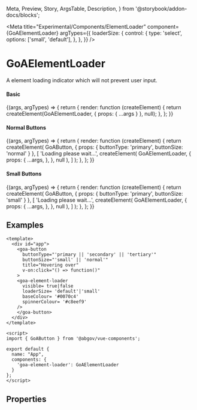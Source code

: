 
  Meta,
  Preview,
  Story,
  ArgsTable,
  Description,
} from '@storybook/addon-docs/blocks';

<Meta
  title="Experimental/Components/ElementLoader"
  component={GoAElementLoader}
  argTypes={{
    loaderSize: {
      control: {
        type: 'select',
        options: ['small', 'default'],
      },
    },
  }}
/>

# GoAElementLoader

A element loading indicator which will not prevent user input.

#### Basic

<Canvas>
  <Story
    name="Basic"
    height={200}
    args={{
      visible: true,
      loaderSize: 'default',
      baseColour: '#c8eef9',
      spinnerColour: '#0070c4',
    }}
  >
    {(args, argTypes) => {
      return {
        render: function (createElement) {
          return createElement(GoAElementLoader, { props: { ...args } }, null);
        },
      };
    }}
  </Story>
</Canvas>

#### Normal Buttons

<Canvas>
  <Story
    name="NormalButton"
    height={200}
    args={{
      visible: true,
      loaderSize: 'default',
      baseColour: '#0070c4',
      spinnerColour: '#c8eef9',
    }}
  >
    {(args, argTypes) => {
      return {
        render: function (createElement) {
          return createElement(
            GoAButton,
            { props: { buttonType: 'primary', buttonSize: 'normal' } },
            [
              'Loading please wait...',
              createElement(
                GoAElementLoader,
                {
                  props: {
                    ...args,
                  },
                },
                null
              ),
            ]
          );
        },
      };
    }}
  </Story>
</Canvas>

#### Small Buttons

<Canvas>
  <Story
    name="SmallButton"
    height={200}
    args={{
      visible: true,
      loaderSize: 'small',
      baseColour: '#0070c4',
      spinnerColour: '#c8eef9',
    }}
  >
    {(args, argTypes) => {
      return {
        render: function (createElement) {
          return createElement(
            GoAButton,
            { props: { buttonType: 'primary', buttonSize: 'small' } },
            [
              'Loading please wait...',
              createElement(
                GoAElementLoader,
                {
                  props: {
                    ...args,
                  },
                },
                null
              ),
            ]
          );
        },
      };
    }}
  </Story>
</Canvas>

## Examples

```
<template>
  <div id="app">
    <goa-button
      buttonType="'primary || 'secondary' || 'tertiary'"
      buttonSize="'small' || 'normal'"
      title="Hovering over"
      v-on:click="() => function()"
    >
    <goa-element-loader
      visible= true|false
      loaderSize= 'default'|'small'
      baseColour= '#0070c4'
      spinnerColour= '#c8eef9'
    />
    </goa-button>
  </div>
</template>

<script>
import { GoAButton } from '@abgov/vue-components';

export default {
  name: "App",
  components: {
    'goa-element-loader': GoAElementLoader
  }
};
</script>
```

## Properties

<Description of={GoAElementLoader} />
<ArgsTable of={GoAElementLoader} />
